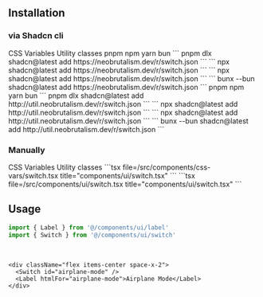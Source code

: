 ## Installation

### via Shadcn cli

<Tabs defaultValue="css-vars" className="w-full">
  <TabsList className="grid w-full grid-cols-2">
    <TabsTrigger value="css-vars">CSS Variables</TabsTrigger>
    <TabsTrigger value="util">Utility classes</TabsTrigger>
  </TabsList>
  <TabsContent value="css-vars">
    <Tabs defaultValue="pnpm" className="w-full">
      <TabsList className="grid w-full grid-cols-4">
        <TabsTrigger value="pnpm">pnpm</TabsTrigger>
        <TabsTrigger value="npm">npm</TabsTrigger>
        <TabsTrigger value="yarn">yarn</TabsTrigger>
        <TabsTrigger value="bun">bun</TabsTrigger>
      </TabsList>
      <TabsContent value="pnpm">
      ```
      pnpm dlx shadcn@latest add https://neobrutalism.dev/r/switch.json
      ```
      </TabsContent>
      <TabsContent value="npm">
      ```
      npx shadcn@latest add https://neobrutalism.dev/r/switch.json
      ```
      </TabsContent>
      <TabsContent value="yarn">
      ```
      npx shadcn@latest add https://neobrutalism.dev/r/switch.json
      ```
      </TabsContent>
      <TabsContent value="bun">
      ```
      bunx --bun shadcn@latest add https://neobrutalism.dev/r/switch.json
      ```
      </TabsContent>
    </Tabs>
  </TabsContent>
  <TabsContent value="util">
    <Tabs defaultValue="pnpm" className="w-full">
      <TabsList className="grid w-full grid-cols-4">
        <TabsTrigger value="pnpm">pnpm</TabsTrigger>
        <TabsTrigger value="npm">npm</TabsTrigger>
        <TabsTrigger value="yarn">yarn</TabsTrigger>
        <TabsTrigger value="bun">bun</TabsTrigger>
      </TabsList>
      <TabsContent value="pnpm">
      ```
      pnpm dlx shadcn@latest add http://util.neobrutalism.dev/r/switch.json
      ```
      </TabsContent>
      <TabsContent value="npm">
      ```
      npx shadcn@latest add http://util.neobrutalism.dev/r/switch.json
      ```
      </TabsContent>
      <TabsContent value="yarn">
      ```
      npx shadcn@latest add http://util.neobrutalism.dev/r/switch.json
      ```
      </TabsContent>
      <TabsContent value="bun">
      ```
      bunx --bun shadcn@latest add http://util.neobrutalism.dev/r/switch.json
      ```
      </TabsContent>
    </Tabs>
  </TabsContent>
</Tabs>

<br />

### Manually

<Tabs defaultValue="css-vars" className="w-full">
  <TabsList className="grid w-full grid-cols-2">
    <TabsTrigger value="css-vars">CSS Variables</TabsTrigger>
    <TabsTrigger value="util">Utility classes</TabsTrigger>
  </TabsList>
  <TabsContent value="css-vars">
    ```tsx file=<rootDir>/src/components/css-vars/switch.tsx title="components/ui/switch.tsx"
    ```
  </TabsContent>
  <TabsContent value="util">
    ```tsx file=<rootDir>/src/components/ui/switch.tsx title="components/ui/switch.tsx"
    ```
  </TabsContent>
</Tabs>
<br />

## Usage

```ts
import { Label } from '@/components/ui/label'
import { Switch } from '@/components/ui/switch'
```

<br />

```tsx
<div className="flex items-center space-x-2">
  <Switch id="airplane-mode" />
  <Label htmlFor="airplane-mode">Airplane Mode</Label>
</div>
```